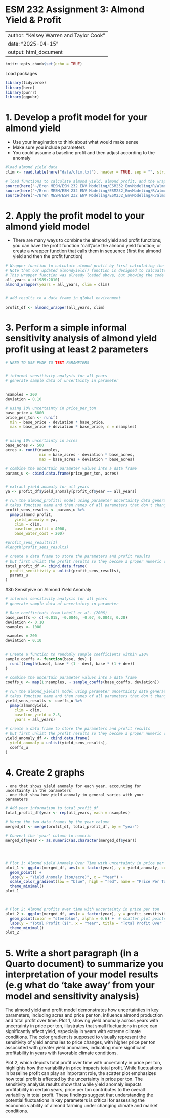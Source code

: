 # ESM 232 Assignment 3: Almond Yield & Profit

---
author: "Kelsey Warren and Taylor Cook"
date: "2025-04-15"
output: html_document
---

```r
knitr::opts_chunk$set(echo = TRUE)
```

Load packages

```r
library(tidyverse)
library(here)
library(purrr)
library(ggpubr)
```

# 1. Develop a profit model for your almond yield

-   Use your imagination to think about what would make sense
-   Make sure you include parameters
-   You could assume a baseline profit and then adjust according to the anomaly

```r
#load almond yield data
clim <- read.table(here("data/clim.txt"), header = TRUE, sep = "", strip.white = TRUE)

# load functions to calculate almond yield, almond profit, and the wrapper function to bring them together
source(here("~/Bren MESM/ESM 232 ENV Modeling/ESM232_EnvModeling/R/almondyield.R"))
source(here("~/Bren MESM/ESM 232 ENV Modeling/ESM232_EnvModeling/R/almond_profit.R"))
source(here("~/Bren MESM/ESM 232 ENV Modeling/ESM232_EnvModeling/R/almond_wrapper.R"))

```

# 2. Apply the profit model to your almond yield model

-   There are many ways to combine the almond yield and profit functions; you can have the profit function "call"/use the almond yield function; or create a wrapper function that calls them in sequence (first the almond yield and then the profit function)

```r
# Wrapper function to calculate almond profit by first calculating the yield anomaly
# Note that our updated almondyield() function is designed to calcualte yield in a chosen single year at a time, rather than for the entire time period.
# This wrapper function was already loaded above, but showing the code here for the example year 2000
all_years = c(1989:2010)
almond_wrapper(years = all_years, clim = clim) 


# add results to a data frame in global environment

profit_df <- almond_wrapper(all_years, clim)

```


# 3. Perform a simple informal sensitivity analysis of almond yield profit using at least 2 parameters

```r
# NEED TO USE PMAP TO TEST PARAMETERS


# informal sensitivity analysis for all years
# generate sample data of uncertainty in parameter


nsamples = 200
deviation = 0.10

# using 10% uncertainty in price_per_ton
base_price = 6000
price_per_ton <- runif(
  min = base_price - deviation * base_price,
  max = base_price + deviation * base_price, n = nsamples)


# using 10% uncertainty in acres
base_acres <- 500
acres <- runif(nsamples, 
               min = base_acres - deviation * base_acres, 
               max = base_acres + deviation * base_acres)

# combine the uncertain parameter values into a data frame
params_u <- cbind.data.frame(price_per_ton, acres)


# extract yield anomaly for all years
ya <- profit_df$yield_anomaly[profit_df$year == all_years]

# run the almond_profit() model using parameter uncertainty data generated above using pmap()
# takes function name and then names of all parameters that don't change
profit_sens_results <- params_u %>% 
  pmap(almond_profit,
    yield_anomaly = ya, 
    clim = clim,
    baseline_profit = 4000,
    base_water_cost = 200)

#profit_sens_results[1]
#length(profit_sens_results)

# create a data frame to store the parameters and profit results
# but first unlist the profit results so they become a proper numeric vector
total_profit_df <- cbind.data.frame(
  profit_sensitivity = unlist(profit_sens_results),
  params_u
)

```


#3b Sensityive on Almond Yield Anomaly

```r
# informal sensitivity analysis for all years
# generate sample data of uncertainty in parameter

# Base coefficients from Lobell et al. (2006)
base_coeffs <- c(-0.015, -0.0046, -0.07, 0.0043, 0.28)
deviation <- 0.10
nsamples <- 1000

nsamples = 200
deviation = 0.10


# Create a function to randomly sample coefficients within ±10%
sample_coeffs <- function(base, dev) {
  runif(length(base), base * (1 - dev), base * (1 + dev))
}

# combine the uncertain parameter values into a data frame
coeffs_u <- map(1:nsamples, ~ sample_coeffs(base_coeffs, deviation))

# run the almond_yield() model using parameter uncertainty data generated above using pmap()
# takes function name and then names of all parameters that don't change
yield_sens_results <- coeffs_u %>% 
  pmap(almondyield,
    clim = clim,
    baseline_yield = 2.5,
    years = all_years)

# create a data frame to store the parameters and profit results
# but first unlist the profit results so they become a proper numeric vector
yield_anomaly_df <- cbind.data.frame(
  yield_anomaly = unlist(yield_sens_results),
  coeffs_u
)


```






# 4. Create 2 graphs

```         
- one that shows yield anomaly for each year, accounting for uncertainty in the parameters
- one that show how yield anomaly in general varies with your parameters
```

```r

# Add year information to total_profit_df
total_profit_df$year <- rep(all_years, each = nsamples)

# Merge the two data frames by the year column
merged_df <- merge(profit_df, total_profit_df, by = "year")

# Convert the 'year' column to numeric
merged_df$year <- as.numeric(as.character(merged_df$year))




# Plot 1: Almond yield Anomaly Over Time with uncertainty in price per ton
plot_1 <- ggplot(merged_df, aes(x = factor(year), y = yield_anomaly, col = price_per_ton, group = year)) +
  geom_point() +
  labs(y = "Yield Anomaly (ton/acre)", x = "Year") +
  scale_color_gradient(low = "blue", high = "red", name = "Price Per Ton ($)") +
  theme_minimal()
plot_1



# Plot 2: Almond profits over time with uncertainty in price per ton
plot_2 <- ggplot(merged_df, aes(x = factor(year), y = profit_sensitivity)) +
  geom_point(color = "steelblue", alpha = 0.6) +  # scatter plot points
  labs(y = "Total Profit ($)", x = "Year", title = "Total Profit Over Time with Uncertainty in Price Per Ton") +
  theme_minimal()
plot_2


```

# 5. Write a short paragraph (in a Quarto document) to summarize you interpretation of your model results (e.g what do 'take away' from your model and sensitivity analysis)

The almond yield and profit model demonstrates how uncertainties in key parameters, including acres and price per ton, influence almond production and total profit over time. Plot 1, showing yield anomaly across years with uncertainty in price per ton, illustrates that small fluctuations in price can significantly affect yield, especially in years with extreme climate conditions. The color gradient is supposed to visually represent the sensitivity of yield anomalies to price changes, with higher price per ton associated with greater yield anomalies, indicating more significant profitability in years with favorable climate conditions.

Plot 2, which depicts total profit over time with uncertainty in price per ton, highlights how the variability in price impacts total profit. While fluctuations in baseline profit can play an important role, the scatter plot emphasizes how total profit is affected by the uncertainty in price per ton. The sensitivity analysis results show that while yield anomaly impacts profitability in certain years, price per ton contributes to the overall variability in total profit. These findings suggest that understanding the potential fluctuations in key parameters is critical for assessing the economic viability of almond farming under changing climate and market conditions.








